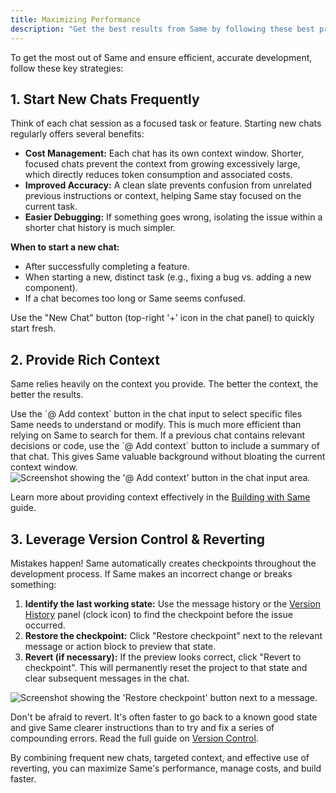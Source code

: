 ```yaml
---
title: Maximizing Performance
description: "Get the best results from Same by following these best practices for chat management, context, and version control."
---
```


To get the most out of Same and ensure efficient, accurate development, follow these key strategies:

## 1. Start New Chats Frequently

Think of each chat session as a focused task or feature. Starting new chats regularly offers several benefits:

- **Cost Management:** Each chat has its own context window. Shorter, focused chats prevent the context from growing excessively large, which directly reduces token consumption and associated costs.
- **Improved Accuracy:** A clean slate prevents confusion from unrelated previous instructions or context, helping Same stay focused on the current task.
- **Easier Debugging:** If something goes wrong, isolating the issue within a shorter chat history is much simpler.

**When to start a new chat:**

- After successfully completing a feature.
- When starting a new, distinct task (e.g., fixing a bug vs. adding a new component).
- If a chat becomes too long or Same seems confused.

<Tip>
  Use the "New Chat" button (top-right '+' icon in the chat panel) to quickly
  start fresh.
</Tip>

## 2. Provide Rich Context

Same relies heavily on the context you provide. The better the context, the better the results.

<CardGroup cols={2}>
  <Card title="Include Relevant Files" icon="file-code">
    Use the `@ Add context` button in the chat input to select specific files
    Same needs to understand or modify. This is much more efficient than relying
    on Same to search for them.
  </Card>
  <Card title="Reference Past Conversations" icon="comments">
    If a previous chat contains relevant decisions or code, use the `@ Add
    context` button to include a summary of that chat. This gives Same valuable
    background without bloating the current context window.
  </Card>
</CardGroup>

<Frame
  caption="Use the '@ Add context' button to include files or summaries in your prompt."
  className="mt-4"
>
  <img
    src="/images/add-context.png"
    alt="Screenshot showing the '@ Add context' button in the chat input area."
  />
</Frame>

Learn more about providing context effectively in the [Building with Same](/essentials/building#providing-context) guide.

## 3. Leverage Version Control & Reverting

Mistakes happen! Same automatically creates checkpoints throughout the development process. If Same makes an incorrect change or breaks something:

1.  **Identify the last working state:** Use the message history or the [Version History](/essentials/version-control#accessing-version-history) panel (clock icon) to find the checkpoint before the issue occurred.
2.  **Restore the checkpoint:** Click "Restore checkpoint" next to the relevant message or action block to preview that state.
3.  **Revert (if necessary):** If the preview looks correct, click "Revert to checkpoint". This will permanently reset the project to that state and clear subsequent messages in the chat.

<Frame caption="Use the 'Restore checkpoint' and 'Revert to checkpoint' options to manage project history.">
  <img
    src="/images/restore-checkpoint.png"
    alt="Screenshot showing the 'Restore checkpoint' button next to a message."
  />
</Frame>

Don't be afraid to revert. It's often faster to go back to a known good state and give Same clearer instructions than to try and fix a series of compounding errors. Read the full guide on [Version Control](/essentials/version-control).

By combining frequent new chats, targeted context, and effective use of reverting, you can maximize Same's performance, manage costs, and build faster.
